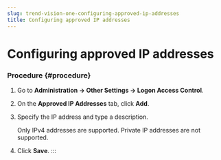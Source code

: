 ```yaml
---
slug: trend-vision-one-configuring-approved-ip-addresses
title: Configuring approved IP addresses
---
```

# Configuring approved IP addresses

### Procedure {#procedure}

1.  Go to **Administration → Other Settings → Logon Access Control**.

2.  On the **Approved IP Addresses** tab, click **Add**.

3.  Specify the IP address and type a description.

    Only IPv4 addresses are supported. Private IP addresses are not supported.

4.  Click **Save**.
:::

